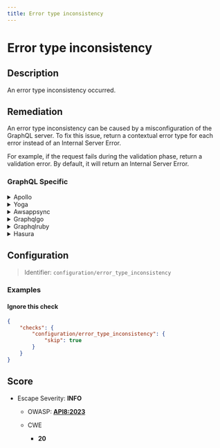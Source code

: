 ```yaml
---
title: Error type inconsistency
---
```


# Error type inconsistency

## Description

An error type inconsistency occurred.


## Remediation

An error type inconsistency can be caused by a misconfiguration of the GraphQL server.
To fix this issue, return a contextual error type for each error instead of an Internal Server Error.

For example, if the request fails during the validation phase, return a validation error.
By default, it will return an Internal Server Error.



### GraphQL Specific

<details>
    <summary>Apollo</summary>

Ensure that error types are consistent across your Apollo server implementation. Define a custom error format if necessary.

</details>

<details>
    <summary>Yoga</summary>

In Yoga, standardize your error handling by creating a consistent error format and using it throughout your resolvers.

</details>

<details>
    <summary>Awsappsync</summary>

For AWS AppSync, use the $util.error function in your VTL templates to throw errors with a consistent structure.

</details>

<details>
    <summary>Graphqlgo</summary>

In GraphQL Go, define a custom error type that implements the `error` interface and use it consistently across your resolvers.

</details>

<details>
    <summary>Graphqlruby</summary>

In GraphQL Ruby, use the `GraphQL::ExecutionError` class to create errors with a consistent type and message format.

</details>

<details>
    <summary>Hasura</summary>

For Hasura, ensure that custom errors returned from actions or remote schemas have a consistent format.

</details>

## Configuration

> Identifier: `configuration/error_type_inconsistency`



### Examples



#### Ignore this check

```json
{
    "checks": {
        "configuration/error_type_inconsistency": {
            "skip": true
        }
    }
}
```




## Score

- Escape Severity: **<span className="info-severityom">INFO</span>**
  - OWASP: **[API8:2023](https://github.com/OWASP/API-Security/blob/master/editions/2023/en/0xa8-security-misconfiguration.md)**
  
  - CWE
    - **20**
  
  
  






